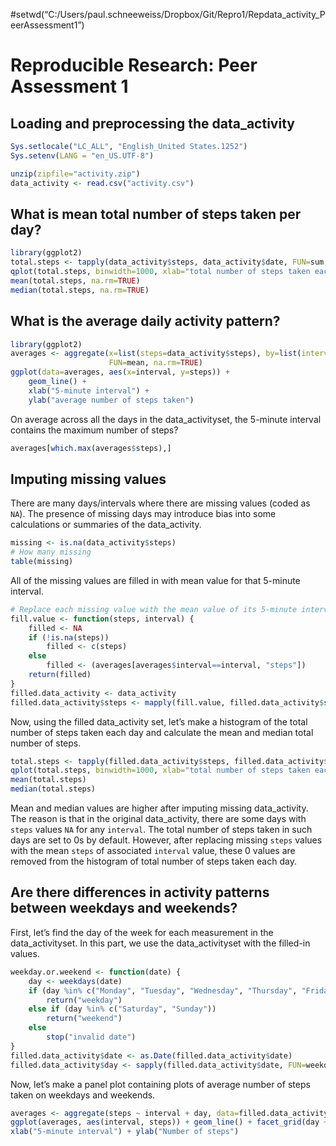 #setwd("C:/Users/paul.schneeweiss/Dropbox/Git/Repro1/Repdata_activity_PeerAssessment1")

# Reproducible Research: Peer Assessment 1

## Loading and preprocessing the data_activity
```r
Sys.setlocale("LC_ALL", "English_United States.1252")
Sys.setenv(LANG = "en_US.UTF-8")

unzip(zipfile="activity.zip")
data_activity <- read.csv("activity.csv")
```

## What is mean total number of steps taken per day?
```r
library(ggplot2)
total.steps <- tapply(data_activity$steps, data_activity$date, FUN=sum, na.rm=TRUE)
qplot(total.steps, binwidth=1000, xlab="total number of steps taken each day")
mean(total.steps, na.rm=TRUE)
median(total.steps, na.rm=TRUE)
```

## What is the average daily activity pattern?
```r
library(ggplot2)
averages <- aggregate(x=list(steps=data_activity$steps), by=list(interval=data_activity$interval),
                      FUN=mean, na.rm=TRUE)
ggplot(data=averages, aes(x=interval, y=steps)) +
    geom_line() +
    xlab("5-minute interval") +
    ylab("average number of steps taken")
```

On average across all the days in the data_activityset, the 5-minute interval contains
the maximum number of steps?
```r
averages[which.max(averages$steps),]
```

## Imputing missing values

There are many days/intervals where there are missing values (coded as `NA`). The presence of missing days may introduce bias into some calculations or summaries of the data_activity.

```r
missing <- is.na(data_activity$steps)
# How many missing
table(missing)
```

All of the missing values are filled in with mean value for that 5-minute
interval.

```r
# Replace each missing value with the mean value of its 5-minute interval
fill.value <- function(steps, interval) {
    filled <- NA
    if (!is.na(steps))
        filled <- c(steps)
    else
        filled <- (averages[averages$interval==interval, "steps"])
    return(filled)
}
filled.data_activity <- data_activity
filled.data_activity$steps <- mapply(fill.value, filled.data_activity$steps, filled.data_activity$interval)
```
Now, using the filled data_activity set, let's make a histogram of the total number of steps taken each day and calculate the mean and median total number of steps.

```r
total.steps <- tapply(filled.data_activity$steps, filled.data_activity$date, FUN=sum)
qplot(total.steps, binwidth=1000, xlab="total number of steps taken each day")
mean(total.steps)
median(total.steps)
```

Mean and median values are higher after imputing missing data_activity. The reason is
that in the original data_activity, there are some days with `steps` values `NA` for 
any `interval`. The total number of steps taken in such days are set to 0s by
default. However, after replacing missing `steps` values with the mean `steps`
of associated `interval` value, these 0 values are removed from the histogram
of total number of steps taken each day.

## Are there differences in activity patterns between weekdays and weekends?
First, let's find the day of the week for each measurement in the data_activityset. In
this part, we use the data_activityset with the filled-in values.

```r
weekday.or.weekend <- function(date) {
    day <- weekdays(date)
    if (day %in% c("Monday", "Tuesday", "Wednesday", "Thursday", "Friday"))
        return("weekday")
    else if (day %in% c("Saturday", "Sunday"))
        return("weekend")
    else
        stop("invalid date")
}
filled.data_activity$date <- as.Date(filled.data_activity$date)
filled.data_activity$day <- sapply(filled.data_activity$date, FUN=weekday.or.weekend)
```

Now, let's make a panel plot containing plots of average number of steps taken
on weekdays and weekends.
```r
averages <- aggregate(steps ~ interval + day, data=filled.data_activity, mean)
ggplot(averages, aes(interval, steps)) + geom_line() + facet_grid(day ~ .) +
xlab("5-minute interval") + ylab("Number of steps")
```